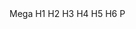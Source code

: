 <!-- Typography.stories.mdx -->


<Meta title="WindWaves/General/Typography" component={Typography} />

<Canvas>
  <Story name="Default">
    <Typography as="mega" marginBottom>
      Mega
    </Typography>
    <Typography as="h1" marginBottom>
      H1
    </Typography>
    <Typography as="h2" marginBottom>
      H2
    </Typography>
    <Typography as="h3" marginBottom>
      H3
    </Typography>
    <Typography as="h4" marginBottom>
      H4
    </Typography>
    <Typography as="h5" marginBottom>
      H5
    </Typography>
    <Typography as="h6" marginBottom>
      H6
    </Typography>
    <Typography as="p" marginBottom>
      P
    </Typography>
  </Story>
</Canvas>
